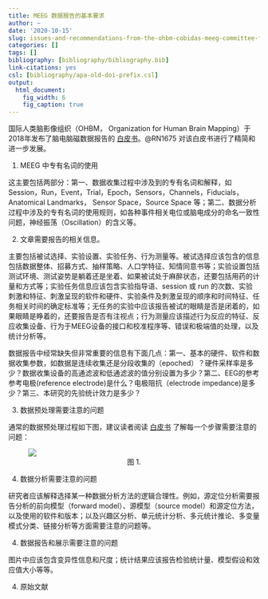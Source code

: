 ```yaml
---
title: MEEG 数据报告的基本要求
author: ~
date: '2020-10-15'
slug: issues-and-recommendations-from-the-ohbm-cobidas-meeg-committee-for-reproducible-eeg-and-meg-research
categories: []
tags: []
bibliography: [bibliography/bibliography.bib]
link-citations: yes
csl: [bibliography/apa-old-doi-prefix.csl]
output:
  html_document:
    fig_width: 6
    fig_caption: true
---
```


国际人类脑影像组织（OHBM， Organization for Human Brain Mapping）于2018年发布了脑电脑磁数据报告的 [白皮书](https://osf.io/a8dhx/)。@RN1675 对该白皮书进行了精简和进一步发展。

1. MEEG 中专有名词的使用

这主要包括两部分：第一、数据收集过程中涉及到的专有名词和解释，如 Session，Run，Event，Trial，Epoch，Sensors，Channels，Fiducials，Anatomical Landmarks， Sensor Space，Source Space 等；第二、数据分析过程中涉及的专有名词的使用规则，如各种事件相关电位或脑电成分的命名一致性问题，神经振荡（Oscillation）的含义等。

2. 文章需要报告的相关信息。

主要包括被试选择、实验设置、实验任务、行为测量等。被试选择应该包含的信息包括数据整体、招募方式、抽样策略、人口学特征、知情同意书等；实验设置包括测试环境、测试姿势是躺着还是坐着、如果被试处于麻醉状态，还要包括用药的计量和方式等；实验任务信息应该包含实验指导语、session 或 run 的次数、实验刺激和特征、刺激呈现的软件和硬件、实验条件及刺激呈现的顺序和时间特征、任务相关时间的确定标准等；无任务的实验中应该报告被试的眼睛是否是闭着的，如果眼睛是睁着的，还要报告是否有注视点；行为测量应该描述行为反应的特征、反应收集设备、行为于MEEG设备的接口和校准程序等、错误和极端值的处理，以及统计分析等。

数据报告中经常缺失但非常重要的信息有下面几点：第一、基本的硬件、软件和数据收集参数，如数据是连续收集还是分段收集的（epoched）？硬件采样率是多少？数据收集设备的高通滤波和低通滤波的值分别设置为多少？第二、EEG的参考参考电极(reference electrode)是什么？电极阻抗（electrode impedance)是多少？第三、本研究的先验统计效力是多少？

3. 数据预处理需要注意的问题

通常的数据预处理过程如下图，建议读者阅读 [白皮书](https://osf.io/a8dhx/) 了解每一个步骤需要注意的问题：

<figure id = "fig1">
<img src="../images/2020-10-15-issues-and-recommendations-from-the-ohbm-cobidas-meeg-committee-for-reproducible-eeg-and-meg-research-Fig-2.png">
<figcaption style="text-align:center;"> 图 1. </figcaption>
</figure>

4. 数据分析需要注意的问题

研究者应该解释选择某一种数据分析方法的逻辑合理性。例如，源定位分析需要报告分析的前向模型（forward model）、源模型（source model）和源定位方法，以及使用的软件和版本；以及兴趣区分析、单元统计分析、多元统计推论、多变量模式分类、链接分析等方面需要注意的问题等。

4. 数据报告和展示需要注意的问题

图片中应该包含变异性信息和尺度；统计结果应该报告检验统计量、模型假设和效应值大小等等。

4. 原始文献
